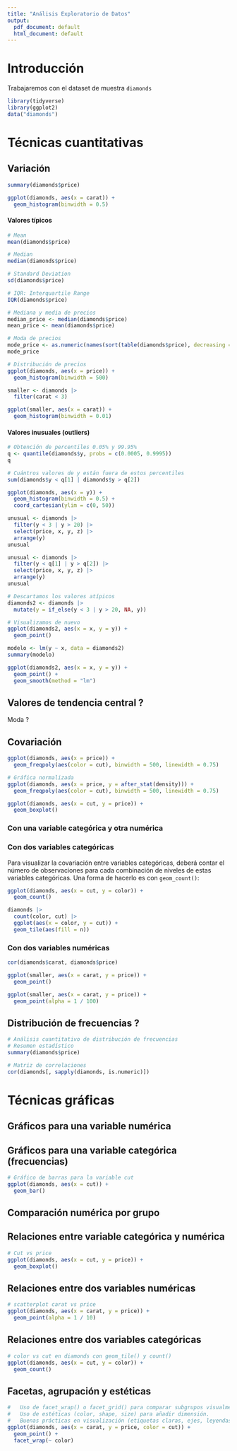 ```yaml
---
title: "Análisis Exploratorio de Datos"
output:
  pdf_document: default
  html_document: default
---
```


# Introducción

Trabajaremos con el dataset de muestra `diamonds`

```r
library(tidyverse)
library(ggplot2)
data("diamonds")
```



# Técnicas cuantitativas

## Variación

```r
summary(diamonds$price)
```

```r
ggplot(diamonds, aes(x = carat)) +
  geom_histogram(binwidth = 0.5)
```

#### Valores típicos

```r
# Mean
mean(diamonds$price)
```

```r
# Median
median(diamonds$price)
```

```r
# Standard Deviation
sd(diamonds$price)
```

```r
# IQR: Interquartile Range
IQR(diamonds$price)
```

```r
# Mediana y media de precios
median_price <- median(diamonds$price)
mean_price <- mean(diamonds$price)
```


```r
# Moda de precios
mode_price <- as.numeric(names(sort(table(diamonds$price), decreasing = TRUE)[1]))
mode_price
```




```r
# Distribución de precios
ggplot(diamonds, aes(x = price)) +
  geom_histogram(binwidth = 500)
```





```r
smaller <- diamonds |> 
  filter(carat < 3)

ggplot(smaller, aes(x = carat)) +
  geom_histogram(binwidth = 0.01)
```

#### Valores inusuales (outliers)

```r
# Obtención de percentiles 0.05% y 99.95%
q <- quantile(diamonds$y, probs = c(0.0005, 0.9995))
q
```


```r
# Cuántros valores de y están fuera de estos percentiles
sum(diamonds$y < q[1] | diamonds$y > q[2])
```






```r
ggplot(diamonds, aes(x = y)) + 
  geom_histogram(binwidth = 0.5) +
  coord_cartesian(ylim = c(0, 50))
```


```r
unusual <- diamonds |> 
  filter(y < 3 | y > 20) |> 
  select(price, x, y, z) |>
  arrange(y)
unusual
```

```r
unusual <- diamonds |> 
  filter(y < q[1] | y > q[2]) |> 
  select(price, x, y, z) |>
  arrange(y)
unusual
```


```r
# Descartamos los valores atípicos
diamonds2 <- diamonds |> 
  mutate(y = if_else(y < 3 | y > 20, NA, y))

# Visualizamos de nuevo
ggplot(diamonds2, aes(x = x, y = y)) + 
  geom_point()
```

```r
modelo <- lm(y ~ x, data = diamonds2)
summary(modelo)
```

```r
ggplot(diamonds2, aes(x = x, y = y)) + 
  geom_point() +
  geom_smooth(method = "lm")
```



## Valores de tendencia central ?

Moda ?


## Covariación

```r
ggplot(diamonds, aes(x = price)) + 
  geom_freqpoly(aes(color = cut), binwidth = 500, linewidth = 0.75)
```


```r
# Gráfica normalizada
ggplot(diamonds, aes(x = price, y = after_stat(density))) + 
  geom_freqpoly(aes(color = cut), binwidth = 500, linewidth = 0.75)
```


```r
ggplot(diamonds, aes(x = cut, y = price)) +
  geom_boxplot()
```







### Con una variable categórica y otra numérica

### Con dos variables categóricas

Para visualizar la covariación entre variables categóricas, deberá contar el número de observaciones para cada combinación de niveles de estas variables categóricas. Una forma de hacerlo es con `geom_count()`:

```r
ggplot(diamonds, aes(x = cut, y = color)) +
  geom_count()
```

```r
diamonds |> 
  count(color, cut) |>  
  ggplot(aes(x = color, y = cut)) +
  geom_tile(aes(fill = n))
```


### Con dos variables numéricas


```r
cor(diamonds$carat, diamonds$price)
```

```r
ggplot(smaller, aes(x = carat, y = price)) +
  geom_point()
```

```r
ggplot(smaller, aes(x = carat, y = price)) + 
  geom_point(alpha = 1 / 100)
```


## Distribución de frecuencias ?

```r
# Análisis cuantitativo de distribución de frecuencias
# Resumen estadístico
summary(diamonds$price)
```


```r
# Matriz de correlaciones
cor(diamonds[, sapply(diamonds, is.numeric)])
```


# Técnicas gráficas

## Gráficos para una variable numérica

## Gráficos para una variable categórica (frecuencias)

```r
# Gráfico de barras para la variable cut
ggplot(diamonds, aes(x = cut)) +
  geom_bar()
```


## Comparación numérica por grupo

## Relaciones entre variable categórica y numérica

```r
# Cut vs price
ggplot(diamonds, aes(x = cut, y = price)) +
  geom_boxplot()
```


## Relaciones entre dos variables numéricas

```r
# scatterplot carat vs price
ggplot(diamonds, aes(x = carat, y = price)) +
  geom_point(alpha = 1 / 10)
```


## Relaciones entre dos variables categóricas

```r
# color vs cut en diamonds con geom_tile() y count()
ggplot(diamonds, aes(x = cut, y = color)) +
  geom_count()
```




## Facetas, agrupación y estéticas

```r
#	Uso de facet_wrap() o facet_grid() para comparar subgrupos visualmente.
#	Uso de estéticas (color, shape, size) para añadir dimensión.
#	Buenas prácticas en visualización (etiquetas claras, ejes, leyendas, evitar sobrecarga).
ggplot(diamonds, aes(x = carat, y = price, color = cut)) +
  geom_point() +
  facet_wrap(~ color)
```



